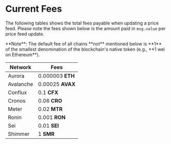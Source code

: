 
# Current Fees

The following tables shows the total fees payable when updating a price feed.
Please note the fees shown below is the amount paid in `msg.value` per price feed update.

<Callout type="info" emoji="💡">
  **Note**: The default fee of all chains **not** mentioned below is **1** of
  the smallest denomination of the blockchain's native token (e.g., **1 wei on
  Ethereum**).
</Callout>

| **Network** | **Fees**         |
| ----------- | ---------------- |
| Aurora      | 0.000003 **ETH** |
| Avalanche   | 0.00025 **AVAX** |
| Conflux     | 0.1 **CFX**      |
| Cronos      | 0.06 **CRO**     |
| Meter       | 0.02 **MTR**     |
| Ronin       | 0.001 **RON**    |
| Sei         | 0.01 **SEI**     |
| Shimmer     | 1 **SMR**        |
